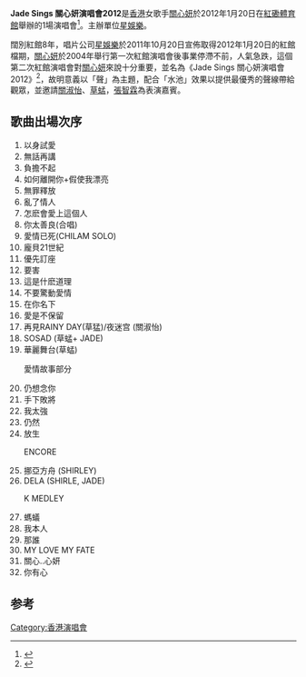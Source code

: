 {{Infobox concert tour
| concert_tour_name     = Jade Sings 關心妍演唱會2012
| image                 = 
| image_caption         = 
| artist                = [[關心妍|關心妍]]
| countries             = [[中國|中國]][[香港|香港]]
| album                 = 
| start_date            = 2012年1月20日
| number_of_legs        = 
| number_of_shows       = 1
| last_tour             = 
| this_tour             = 
| next_tour             = 
}}
'''Jade Sings 關心妍演唱會2012'''是[[香港|香港]]女歌手[[關心妍|關心妍]]於2012年1月20日在[[紅磡體育館|紅磡體育館]]舉辦的1場演唱會<ref>{{Cite web|url=http://star.pclady.com.cn/data/1411/1234036.html|title=关心妍秀胸 性感劲歌热舞|accessdate=2018-02-10|work=太平洋时尚网}}</ref>。主辦單位[[星娛樂|星娛樂]]。

闊別紅館8年，唱片公司[[星娛樂|星娛樂]]於2011年10月20日宣佈取得2012年1月20日的紅館檔期，[[關心妍|關心妍]]於2004年舉行第一次紅館演唱會後事業停滯不前，人氣急跌，這個第二次紅館演唱會對[[關心妍|關心妍]]來說十分重要，並名為《Jade Sings 關心妍演唱會2012》<ref>{{Cite web|url=http://ent.qq.com/a/20120122/000079.htm|title=关心妍秀胸突破性感 劲歌热舞引爆歌迷_娱乐_腾讯网|accessdate=2018-02-10|work=ent.qq.com}}</ref>，故明意義以「聲」為主題，配合「水池」效果以提供最優秀的聲線帶給觀眾，並邀請[[關淑怡|關淑怡]]、[[草蜢|草蜢]]，[[張智霖|張智霖]]為表演嘉賓。

==歌曲出場次序==
#以身試愛
#無話再講
#負擔不起
#如何離開你+假使我漂亮
#無罪釋放
#亂了情人
#怎麽會愛上這個人
#你太善良(合唱)
#愛情已死(CHILAM SOLO)
#龐貝21世紀
#優先訂座
#要害
#這是什麽道理 
#不要驚動愛情
#在你名下
#愛是不保留
#再見RAINY DAY(草猛)/夜迷宫 (關淑怡)
#SOSAD (草蜢+ JADE)
#華麗舞台(草蜢)
#;愛情故事部分
#仍想念你
#手下敗將
#我太強
#仍然
#放生
#;ENCORE
#挪亞方舟 (SHIRLEY)
#DELA (SHIRLE, JADE)
#;K MEDLEY
#螞蟻
#我本人
#那誰
#MY LOVE MY FATE
#關心..心妍
#你有心

==参考==
{{reflist}}
[[Category:香港演唱會|Category:香港演唱會]]